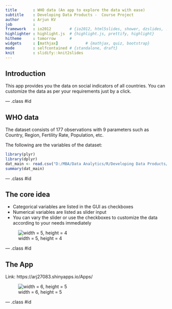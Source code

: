 ```yaml
---
title       : WHO data (An app to explore the data with ease)
subtitle    : Developing Data Products -  Course Project
author      : Arjun KV
job         : 
framework   : io2012        # {io2012, html5slides, shower, dzslides, ...}
highlighter : highlight.js  # {highlight.js, prettify, highlight}
hitheme     : tomorrow      # 
widgets     : [mathjax]            # {mathjax, quiz, bootstrap}
mode        : selfcontained # {standalone, draft}
knit        : slidify::knit2slides
---
```


## Introduction

This app provides you the data on social indicators of all countries. You can customize the data as per your requirements just by a click.



--- .class #id 

## WHO data

The dataset consists of 177 observations with 9 parameters such as Country, Region, Fertility Rate, Population, etc.

The following are the variables of the dataset:
```r
library(plyr)
library(dplyr)
dat_main <- read.csv("D:/MBA/Data Analytics/R/Developing Data Products/WHO.csv")
summary(dat_main)
```

--- .class #id 

## The core idea

- Categorical variables are listed in the GUI as checkboxes
- Numerical variables are listed as slider input
- You can vary the slider or use the checkboxes to customize the data according to your needs immediately

![width = 5, height = 4](mypics.png)

--- .class #id 

## The App

Link: https://arj27083.shinyapps.io/Apps/

![width = 6, height = 5](mypics_1.png)

--- .class #id 
